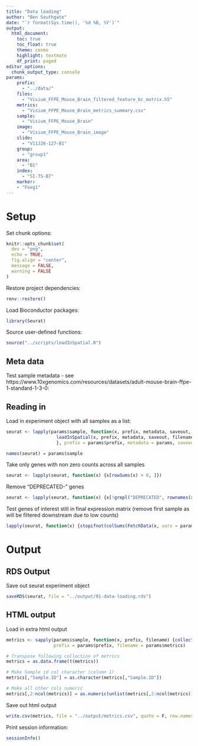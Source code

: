 ```yaml
---
title: "Data loading"
author: "Ben Southgate"
date: "`r format(Sys.time(), '%d %B, %Y')`"
output:
  html_document:
    toc: true
    toc_float: true
    theme: cosmo
    highlight: textmate
    df_print: paged
editor_options:
  chunk_output_type: console
params:
    prefix:
      - "../data/"
    files:
      - "Visium_FFPE_Mouse_Brain_filtered_feature_bc_matrix.h5"
    metrics:
      - "Visium_FFPE_Mouse_Brain_metrics_summary.csv"
    sample:
      - "Visium_FFPE_Mouse_Brain"
    image:
      - "Visium_FFPE_Mouse_Brain_image"
    slide:
      - "V11J26-127-B1"
    group:
      - "group1"
    area:
      - "B1"
    index:
      - "SI-TS-B7"
    marker:
    - "Foxg1"
---
```

  
# Setup
  
Set chunk options:
  
```r
knitr::opts_chunk$set(
  dev = "png",
  echo = TRUE, 
  fig.align = "center", 
  message = FALSE, 
  warning = FALSE
)
```

Restore project dependencies:

```r
renv::restore()
```

Load Bioconductor packages:
  
```r
library(Seurat)
```

Source user-defined functions:

```r
source("../scripts/loadInSpatial.R")
```

## Meta data

Test sample metadata - see https://www.10xgenomics.com/resources/datasets/adult-mouse-brain-ffpe-1-standard-1-3-0:

## Reading in 

Load in experiment object with all samples as a list:
  
```r
seurat <- lapply(params$sample, function(x, prefix, metadata, saveout, filename) {
                   loadInSpatial(x, prefix, metadata, saveout, filename)
                   }, prefix = params$prefix, metadata = params, saveout = F, filename = params$files)

names(seurat) = params$sample
```

Take only genes with non zero counts across all samples

```r
seurat <- lapply(seurat, function(x) {x[rowSums(x) > 0, ]})
```

Remove "DEPRECATED-" genes

```r
seurat <- lapply(seurat, function(x) {x[!grepl("DEPRECATED", rownames(x)), ]})
```

Test genes of interest still in final expression matrix (remove first sample as will be filtered downstream due to low counts)

```r
lapply(seurat, function(x) {stopifnot(colSums(FetchData(x, vars = params$marker)) > 0)})
```

# Output

## RDS Output

Save out seurat experiment object

```r
saveRDS(seurat, file = "../output/01-data-loading.rds")
```

## HTML output

Load in extra html output
  
```r
metrics <- sapply(params$sample, function(x, prefix, filename) {collectMetrics(x, prefix, filename)}, 
                  prefix = params$prefix, filename = params$metrics)

# Transpose following collection of metrics
metrics = as.data.frame(t(metrics))

# Make Sample id col character (column 1)
metrics[,"Sample.ID"] = as.character(metrics[,"Sample.ID"])

# Make all other cols numeric
metrics[,2:ncol(metrics)] = as.numeric(unlist(metrics[,2:ncol(metrics)]))
```

Save out html output

```r
write.csv(metrics, file = "../output/metrics.csv", quote = F, row.names = F)
```


Print session information:
  
```r
sessionInfo()
```
